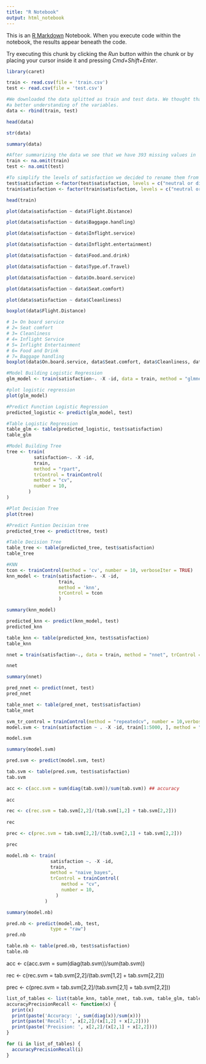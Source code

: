 ```yaml
---
title: "R Notebook"
output: html_notebook
---
```


This is an [R Markdown](http://rmarkdown.rstudio.com) Notebook. When you execute code within the notebook, the results appear beneath the code. 

Try executing this chunk by clicking the *Run* button within the chunk or by placing your cursor inside it and pressing *Cmd+Shift+Enter*. 



```r
library(caret)
```

```r
train <- read.csv(file = 'train.csv')
test <- read.csv(file = 'test.csv')
```

```r
#We downloaded the data splitted as train and test data. We thought that we should bind this two datasets for our first data discovery to see how the data we got looks like and to get
#a better understanding of the variables.
data <- rbind(train, test)

```

```r
head(data)
```

```r
str(data)
```

```r
summary(data)
```


```r
#After summarizing the data we see that we have 393 missing values in 'Arrival.Delay.in.Minutes' so we decided to eliminate the rows containing this missing values in both train and test (da sie nur einen sehr kleinen teil des datensatzes ausmachen).
train <- na.omit(train)
test <- na.omit(test)
```


```r
#To simplify the levels of satisfaction we decided to rename them from 'neutral or dissatisfied' to 'no' and 'satisfied' to 'yes'. Since we cannot detect whether a customer was neutral or not satisfied we will not miss any important information.
test$satisfaction <-factor(test$satisfaction, levels = c("neutral or dissatisfied", "satisfied"), labels=c("no", "yes"))
train$satisfaction <- factor(train$satisfaction, levels = c("neutral or dissatisfied", "satisfied"), labels=c("no", "yes"))

```

```r
head(train)
```


```r
plot(data$satisfaction ~ data$Flight.Distance)
```

```r
plot(data$satisfaction ~ data$Baggage.handling)
```


```r
plot(data$satisfaction ~ data$Inflight.service)
```


```r
plot(data$satisfaction ~ data$Inflight.entertainment)
```


```r
plot(data$satisfaction ~ data$Food.and.drink)
```


```r
plot(data$satisfaction ~ data$Type.of.Travel)
```


```r
plot(data$satisfaction ~ data$On.board.service)

```


```r
plot(data$satisfaction ~ data$Seat.comfort)

```


```r
plot(data$satisfaction ~ data$Cleanliness)
```

```r
boxplot(data$Flight.Distance)
```


```r
# 1= On board service
# 2= Seat comfort
# 3= Cleanliness
# 4= Inflight Service
# 5= Inflight Entertainment
# 6= Food and Drink
# 7= Baggage handling
boxplot(data$On.board.service, data$Seat.comfort, data$Cleanliness, data$Inflight.service, data$Inflight.entertainment, data$Food.and.drink, data$Baggage.handling)
```


```r
#Model Building Logistic Regression
glm_model <- train(satisfaction~. -X -id, data = train, method = "glmnet", trControl = trainControl(method="cv",number=10), preProcess= c("center", "scale"))
```

```r
#plot logistic regression
plot(glm_model)
```


```r
#Predict Function Logistic Regression
predicted_logistic <- predict(glm_model, test)
```


```r
#Table Logistic Regression
table_glm <- table(predicted_logistic, test$satisfaction)
table_glm
```


```r
#Model Building Tree
tree <- train(
          satisfaction~. -X -id,
          train,
          method = "rpart",
          trControl = trainControl(
          method = "cv",
          number = 10,
        )
)
```


```r
#Plot Decision Tree
plot(tree)
```

```r
#Predict Funtion Decision tree
predicted_tree <- predict(tree, test)
```


```r
#Table Decision Tree
table_tree <- table(predicted_tree, test$satisfaction)
table_tree
```

```r
#KNN 
tcon <- trainControl(method = 'cv', number = 10, verboseIter = TRUE)
knn_model <- train(satisfaction~. -X -id,
                   train,
                   method = 'knn',
                   trControl = tcon
                   )
```

```r
summary(knn_model)
```


```r
predicted_knn <- predict(knn_model, test)
predicted_knn
```

```r
table_knn <- table(predicted_knn, test$satisfaction)
table_knn
```


```r
nnet = train(satisfaction~., data = train, method = "nnet", trControl = trainControl(method="cv",number=10))
```

```r
nnet
```

```r
summary(nnet)
```


```r
pred_nnet <- predict(nnet, test)
pred_nnet
```


```r
table_nnet <- table(pred_nnet, test$satisfaction)
table_nnet
```

```r
svm_tr_control = trainControl(method = "repeatedcv", number = 10,verboseIter = TRUE)
model.svm <- train(satisfaction ~ . -X -id, train[1:5000, ], method = "svmLinear", trControl = svm_tr_control, na.action = na.pass)
```

```r
model.svm
```

```r
summary(model.svm)
```


```r
pred.svm <- predict(model.svm, test)
```


```r
tab.svm <- table(pred.svm, test$satisfaction)
tab.svm
```

```r
acc <- c(acc.svm = sum(diag(tab.svm))/sum(tab.svm)) ## accuracy
        
acc
```


```r
rec <- c(rec.svm = tab.svm[2,2]/(tab.svm[1,2] + tab.svm[2,2]))
        
rec
```


```r
prec <- c(prec.svm = tab.svm[2,2]/(tab.svm[2,1] + tab.svm[2,2]))

prec 
```

```r

model.nb <- train(
                satisfaction ~. -X -id,
                train,
                method = "naive_bayes",
                trControl = trainControl(
                    method = "cv",
                    number = 10,
                  )
              )

```


```r
summary(model.nb)
```


```r
pred.nb <- predict(model.nb, test, 
                type = "raw")
pred.nb

```

```r
table.nb <- table(pred.nb, test$satisfaction)
table.nb
```

acc <- c(acc.svm = sum(diag(tab.svm))/sum(tab.svm))
        
rec <- c(rec.svm = tab.svm[2,2]/(tab.svm[1,2] + tab.svm[2,2]))
        
prec <- c(prec.svm = tab.svm[2,2]/(tab.svm[2,1] + tab.svm[2,2]))

```r

list_of_tables <- list(table_knn, table_nnet, tab.svm, table_glm, table_tree, table.nb)
accuracyPrecisionRecall <- function(x) {
  print(x)
  print(paste('Accuracy: ', sum(diag(x))/sum(x)))
  print(paste('Recall: ', x[2,2]/(x[1,2] + x[2,2])))
  print(paste('Precision: ', x[2,2]/(x[2,1] + x[2,2])))
}

for (i in list_of_tables) {
  accuracyPrecisionRecall(i)
}
```


